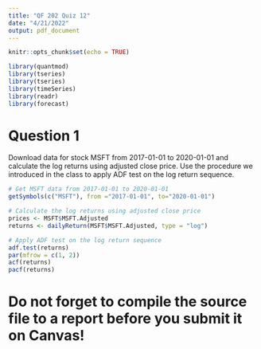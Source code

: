 ---
title: "QF 202 Quiz 12"
date: "4/21/2022"
output: pdf_document
---

```{r setup, include=FALSE}
knitr::opts_chunk$set(echo = TRUE)
```


```{r}
library(quantmod)
library(tseries)
library(tseries)
library(timeSeries)
library(readr)
library(forecast)
```

# Question 1

Download data for stock MSFT from 2017-01-01 to 2020-01-01 and calculate the log returns using adjusted close price. Use the procedure we introduced in the class to apply ADF test on the log return sequence.

```{r}
# Get MSFT data from 2017-01-01 to 2020-01-01
getSymbols(c("MSFT"), from ="2017-01-01", to="2020-01-01")

# Calculate the log returns using adjusted close price
prices <- MSFT$MSFT.Adjusted
returns <- dailyReturn(MSFT$MSFT.Adjusted, type = "log")

# Apply ADF test on the log return sequence
adf.test(returns)
par(mfrow = c(1, 2))
acf(returns)
pacf(returns)
```

# Do not forget to compile the source file to a report before you submit it on Canvas!